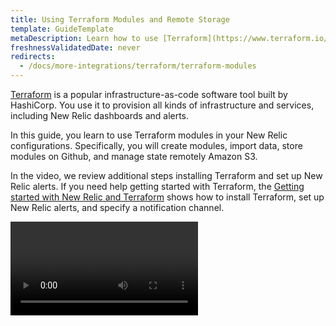 ```yaml
---
title: Using Terraform Modules and Remote Storage
template: GuideTemplate
metaDescription: Learn how to use [Terraform](https://www.terraform.io/) modules in your configurations and store them remotely.
freshnessValidatedDate: never
redirects:
  - /docs/more-integrations/terraform/terraform-modules
---
```


[Terraform](https://www.terraform.io/) is a popular infrastructure-as-code software tool built by HashiCorp. You use it to provision all kinds of infrastructure and services, including New Relic dashboards and alerts.

In this guide, you learn to use Terraform modules in your New Relic configurations. Specifically, you will create modules, import data, store modules on Github, and manage state remotely Amazon S3.

In the video, we review additional steps installing Terraform and set up New Relic alerts. If you need help getting started with Terraform, the [Getting started with New Relic and Terraform](/docs/more-integrations/terraform/terraform-intro/) shows how to install Terraform, set up New Relic alerts, and specify a notification channel.

<Video id="2gl4kt4j14" type="wistia" />

## Before you begin

To use this guide, you should have some basic knowledge of both New Relic and Terraform. If you haven't deployed a New Relic open source agent yet, [install New Relic](/docs/agents/manage-apm-agents/installation/install-agent) for your application. Also, [install the Terraform CLI](https://www.terraform.io/intro/getting-started/install.html).

Start by initializing a working directory:

```bash
mkdir terraform-config && cd terraform-config
```

To follow the examples in this gude, the accompanying example code is available on [GitHub](https://github.com/jsbnr/nr-terraform-intro-example)

```bash
git clone https://github.com/jsbnr/nr-terraform-intro-example.git
```

<Steps>

<Step>

## Creating a Terraform Module

Terraform modules allow you to reuse, share, and store your Terraform configurations using version control like Github. In the next steps, you will move your New Relic configurations into a reusable module.

First, in your project root, create a new directory to store your modules named  `modules`:
```bash
mkdir modules && cd modules
```

In the modules directory, create a new directory for a new module called HostConditions and create a new file named `main.tf`:
```bash
mkdir HostConditions && cd HostConditions
touch main.tf
```

Remove the two alert conditions from the root project's `main.tf` file and copy it to the new `main.tf` file in the `HostConditions` directory.

In the root directory's `main.tf` file call the new module using a module block:
```hcl
module "HostConditions" {
  source = "./modules/HostConditions"
}
```

Try testing your configurations, run `terraform plan` and
`terraform init`:

```bash copyable=false
[output] {muted}# Example output
[output] ------------------------------------------------------------------------
[output] 
[output] Initializing modules...
[output] - HostConditions in
[output] 
[output] Error: Unreadable module directory
[output] 
[output] Unable to evaluate directory symlink: lstat modules/HostConditions: no such
[output] file or directory
[output] 
[output] 
[output] Error: Failed to read module directory
[output] 
[output] Module directory  does not exist or cannot be read.
[output] 
[output] 
[output] Error: Unreadable module directory
[output] 
[output] Unable to evaluate directory symlink: lstat modules/HostConditions: no such
[output] file or directory
[output] 
[output] 
[output] Error: Failed to read module directory
[output] 
[output] Module directory  does not exist or cannot be read.
```

You see an error in your console due to the lack of provider details in your modules directory. To fix the error, create a copy of the root provider.tf in your `HostConditions` directory :

```hcl
provider "newrelic" {
 account_id = 12345 # Your New Relic account ID
 api_key = "NRAK-zzzzzz" # Your New Relic user key
 region = "US" # US or EU (defaults to US)
}
```

Try testing your configurations, run `terraform plan` and `terraform init`:

```bash copyable=false
[output] {muted}# Example output
[output] ------------------------------------------------------------------------
[output] 
[output] Error: Reference to undeclared resource
[output] 
[output]   on modules/HostConditions/main.tf line 2, in resource "newrelic_infra_alert_condition"
[output] "cpuhot":
[output]    2:   policy_id = newrelic_alert_policy.DemoPolicy.id
[output] 
[output] A managed resource "newrelic_alert_policy" "DemoPolicy" has not been declared
[output] in module.HostConditions.
[output] 
[output] 
[output] Error: Reference to undeclared resource
[output] 
[output]   on modules/HostConditions/main.tf line 24, in resource "newrelic_infra_alert_condition"
[output] "highDiskUsage":
[output]   24:   policy_id = newrelic_alert_policy.DemoPolicy.id
[output] 
[output] A managed resource "newrelic_alert_policy" "DemoPolicy" has not been declared
[output] in module.HostConditions.
```

Terraform init no longer shows an error, but running terraform plan still causes an error to occur.

The error is due to the policy id used in the `./modules/HostConditions/provider.tf` doesn't exist. A variable is needed to pass into the module.
</Step>

<Step>

## Create a Variable

Variables pass details into your module and set default values.

First, at the top of your `HostConditions/provider.tf` create a new variable:
```hcl
variable "providerId" {}
```

Next, in the resource block, replace the existing `policyId` with the new variable:
```hcl
var.policy
```

### Passing a variable into a module

To make a module dynamic, you will pass your variables into the module using the module resource block.

In the root directory `main.tf`, update the module block to add the `policyId` variable:
```hcl
module "HostConditions" {
  source = "./modules/HostConditions"
  policyId = newrelic_alert_policy.DemoPolicy.id
}
```

Run `terraform plan` after adding your variable to the module.
```bash
terraform plan
```

Now, add more variables and replace the values CPU critical, CPU warning, and disk percent. Then, pass the new variables into the module.

Add the new variables to `HostConditions/main.tf`:
```hcl
variable cpu_warning {}
variable cpu_critical {}
variable diskPercent {}
```

Update the alert conditions to use the new variables added in the `HostConditons/main.tf`:
```hcl
resource "newrelic_infra_alert_condition" "cpuhot" {
  policy_id = var.policyId

  name       = "CPU hot!"
  type       = "infra_metric"
  event      = "SystemSample"
  select     = "cpuPercent"
  comparison = "above"
  where      = "(hostname LIKE '%myhost%')"

  critical {
    duration      = 5
    value         = var.cpu_critical
    time_function = "all"
  }
  warning {
    duration      = 5
    value         = var.cpu_warning
    time_function = "all"
  }
}

resource "newrelic_infra_alert_condition" "highDiskUsage" {
  policy_id = var.policyId

  name       = "high disk usage"
  type       = "infra_metric"
  event      = "SystemSample"
  select     = "diskUsedPercent"
  comparison = "above"
  where      = "(hostname LIKE '%myhost%')"

  critical {
    duration      = 5
    value         = var.diskPercent
    time_function = "all"
  }
}
```

Run `terraform plan` after adding your variables to the module.  An error message displays due to the missing variable values. Values can be added in the module block or as default values.
```bash
terraform plan
```

### Adding default values

Add default variable values to `HostConditions/main.tf`:
```hcl
variable cpu_warning { default=80}
variable cpu_critical { default=90}
variable diskPercent { default=60 }
```

### Pass variable values using module block

In the root directory `main.tf`, update the module block to add the `cpu_critical`, `cpu_warning`, and `diskPercentage` variables:
```hcl
module "HostConditions" {
  source = "./modules/HostConditions"
  policyId = newrelic_alert_policy.DemoPolicy.id
  cpu_critical = 88
  cpu_warning = 78
  diskPercentage = 66
}
```

Run `terraform plan` after adding your variables to the module.
```bash
terraform plan
```

</Step>

<Step>

## Reusing a module

You can reuse your module connecting to a New Relic policy that already exists. Before you start, in your New Relic account, create a new alert policy named __Preexisting Policy__.

### Connecting an existing alert policy

First, In your root `main.tf` file add the data block to import an existing policy:
```hcl
data "newrelic_alert_policy" "ExistingPolicy" {
	name = "Preexisting Policy"
}
```

Next, create a second module block name `HostConditions2`. Add the alert conditions to the Preexisting Policy.
```hcl
module "HostConditions2" {
  source = "./modules/HostConditions"
  policyId = data.newrelic_alert_policy.ExistingPolicy.id
  cpu_critical = 87
  cpu_warning = 77
  diskPercentage = 67
}
```

Run `terraform init` to initialize the new module and
run `terraform apply` to apply the changes to your New Relic account.

The terraform scripts create a new alert policy and two conditions, but it also applies the alert conditions to the Preexisting Policy.

Look in your New Relic account at the Preexisting Policy and see alerts conditions added for CPU Hot and High Disk Usage.
</Step>



<Step>

## Store a module in Github

After you have created a module, if you want to store the module somewhere other people can use, Github is how you can do it.

### Create a new Github repo

First, inside of your HostModules directory, initialize a new Github repo. Add your `main.tf` and `provider.tf` to the stage for commit:
```bash
git add main.tf provider.tf
git commit -m "init"
```

Next, using the commands provided in your new repo, push your commit to Github:
```bash
git remote add origin <repo_url>
git branch -M main
git push -u origin main
```

### Using a module saved on Github

Check the Github repo and see the `main.tf` and `provider.tf` are now in your repo. Copy the GitHub repo's web URL to clone your repo.

Update the root `main.tf` file using GitHub as the source for the `HostConditions`:
```hcl
module "HostConditions" {
  source = "git::https://github.com/<your_username>/<your_repo_name>" # Add your repo URL
  policyId = newrelic_alert_policy.DemoPolicy.id
  cpu_critical = 88
  cpu_warning = 78
  diskPercentage = 66
}

module "HostConditions2" {
  source = "git::https://github.com/<your_username>/<your_repo_name>" # Add your repo URL
  policyId = data.newrelic_alert_policy.ExistingPolicy.id
  cpu_critical = 87
  cpu_warning = 77
  diskPercentage = 67
}
```

Run `terraform init` to initialize the new module. When you run `terraform init`, Terraform clones the repository locally. Run `terraform plan`

If you need to update your local module with updates made to the git repo, run `terraform get -update`

</Step>


<Step>

## Manage state remotely in Amazon S3

The state file is the representation that terraform holds about the created resources. The state file is in the root directory, but if deleted or corrupted would cause trouble.
Storing the state file remote provides security and allows sharing and remote access.

In the `provider.tf` in the root directory, add a terraform backend block for Amazon S3:
```hcl
terraform {
	backend "s3" {
		bucket = "<s3_bucket_name>"
		key = "<s3_bucket_key>"
		region = "<s3_bucket_region>"
	}
}
```

Variables are needed to provide the correct S3 bucket details, and access is required.

To give access to the S3 bucket in your Amazon account, create an IAM user. Give the IAM user access to the S3 bucket storing the terraform state.

Add the profile to the terraform backend block:
```hcl
terraform {
	backend "s3" {
		bucket = "<s3_bucket_name>"
		key = "<s3_bucket_key>"
		region = "<s3_bucket_region>"
		profile = "<iam_user_profile_name>"
	}
}
```

Before saving your state to Amazon S3, destroy the current configurations to start from a clean slate:
```bash
terraform destroy
```

Initialize Terraform, run Terraform init:
```bash
terraform init
```

In the terminal, the output shows the backend initialized as S3. Delete the local state as it is not needed
```bash
rm terraform.*
```

Run `terraform apply` to apply your Terraform configuration changes.
```bash
terraform apply
```
The state file is now stored in S3 instead of locally. Look in your S3 bucket and see the terraform state exists.

</Step>

</Steps>

## Conclusion

Congratulations! You're using modules to make your terraform configurations more flexible. Review the [New Relic Terraform provider documentation](https://registry.terraform.io/providers/newrelic/newrelic/latest/docs) to learn how you can take your configuration to the next level.
